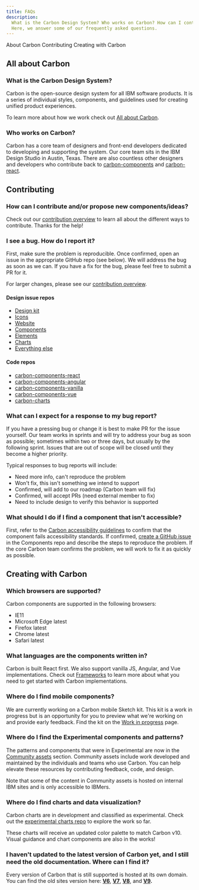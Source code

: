 ```yaml
---
title: FAQs
description:
  What is the Carbon Design System? Who works on Carbon? How can I contribute?
  Here, we answer some of our frequently asked questions.
---
```


<AnchorLinks>

<AnchorLink>About Carbon</AnchorLink>
<AnchorLink>Contributing</AnchorLink>
<AnchorLink>Creating with Carbon</AnchorLink>

</AnchorLinks>

## All about Carbon

### What is the Carbon Design System?

Carbon is the open-source design system for all IBM software products. It is a
series of individual styles, components, and guidelines used for creating
unified product experiences.

To learn more about how we work check out
[All about Carbon](/all-about-carbon/what-is-carbon).

### Who works on Carbon?

Carbon has a core team of designers and front-end developers dedicated to
developing and supporting the system. Our core team sits in the IBM Design
Studio in Austin, Texas. There are also countless other designers and developers
who contribute back to
[carbon-components](https://github.com/carbon-design-system/carbon-components#contributors)
and
[carbon-react](https://github.com/carbon-design-system/carbon-components-react#contributors).

## Contributing

### How can I contribute and/or propose new components/ideas?

Check out our [contribution overview](/contributing/overview) to learn all about
the different ways to contribute. Thanks for the help!

### I see a bug. How do I report it?

First, make sure the problem is reproducible. Once confirmed, open an issue in
the appropriate GitHub repo (see below). We will address the bug as soon as we
can. If you have a fix for the bug, please feel free to submit a PR for it.

For larger changes, please see our
[contribution overview](/contributing/overview).

#### Design issue repos

- [Design kit](https://github.com/carbon-design-system/carbon-design-kit/issues/new)
- [Icons](https://github.com/carbon-design-system/carbon-icons/issues/new)
- [Website](https://github.com/carbon-design-system/carbon-website/issues/new/choose)
- [Components](https://github.com/carbon-design-system/carbon/issues/new/choose)
- [Elements](https://github.com/carbon-design-system/carbon/issues/new/choose)
- [Charts](https://github.com/carbon-design-system/carbon-charts/issues/new)
- [Everything else](https://github.com/carbon-design-system/issue-tracking/issues/new)

#### Code repos

- [carbon-components-react](https://github.com/carbon-design-system/carbon/issues/new/choose)
- [carbon-components-angular](https://github.com/IBM/carbon-components-angular/issues/new)
- [carbon-components-vanilla](https://github.com/carbon-design-system/carbon/issues/new/choose)
- [carbon-components-vue](https://github.com/carbon-design-system/carbon-components-vue/issues/new)
- [carbon-charts](https://github.com/carbon-design-system/carbon-charts/issues/new)

### What can I expect for a response to my bug report?

If you have a pressing bug or change it is best to make PR for the issue
yourself. Our team works in sprints and will try to address your bug as soon as
possible; sometimes within two or three days, but usually by the following
sprint. Issues that are out of scope will be closed until they become a higher
priority.

Typical responses to bug reports will include:

- Need more info, can't reproduce the problem
- Won't fix, this isn't something we intend to support
- Confirmed, will add to our roadmap (Carbon team will fix)
- Confirmed, will accept PRs (need external member to fix)
- Need to include design to verify this behavior is supported

### What should I do if I find a component that isn't accessible?

First, refer to the
[Carbon accessibility guidelines](/guidelines/accessibility/overview) to confirm
that the component fails accessibility standards. If confirmed,
[create a GitHub issue](https://github.com/carbon-design-system/carbon/issues/new/choose)
in the Components repo and describe the steps to reproduce the problem. If the
core Carbon team confirms the problem, we will work to fix it as quickly as
possible.

## Creating with Carbon

### Which browsers are supported?

Carbon components are supported in the following browsers:

- IE11
- Microsoft Edge latest
- Firefox latest
- Chrome latest
- Safari latest

### What languages are the components written in?

Carbon is built React first. We also support vanilla JS, Angular, and Vue
implementations. Check out [Frameworks](/developing/frameworks/react) to learn
more about what you need to get started with Carbon implementations.

### Where do I find mobile components?

We are currently working on a Carbon mobile Sketch kit. This kit is a work in
progress but is an opportunity for you to preview what we're working on and
provide early feedback. Find the kit on the
[Work in progress](/whats-happening/work-in-progress) page.

### Where do I find the Experimental components and patterns?

The patterns and components that were in Experimental are now in the
[Community assets](/community/overview) section. Community assets include work
developed and maintained by the individuals and teams who use Carbon. You can
help elevate these resources by contributing feedback, code, and design.

Note that some of the content in Community assets is hosted on internal IBM
sites and is only accessible to IBMers.

### Where do I find charts and data visualization?

Carbon charts are in development and classified as experimental. Check out the
[experimental charts repo](https://carbon-design-system.github.io/carbon-charts/?experimental=true)
to explore the work so far.

These charts will receive an updated color palette to match Carbon v10. Visual
guidance and chart components are also in the works!

### I haven't updated to the latest version of Carbon yet, and I still need the old documentation. Where can I find it?

Every version of Carbon that is still supported is hosted at its own domain. You
can find the old sites version here:
**[V6](http://v6.carbondesignsystem.com/)**,
**[V7](http://v7.carbondesignsystem.com/)**,
**[V8](http://v8.carbondesignsystem.com/)**, and
**[V9](http://v9.carbondesignsystem.com/).**
